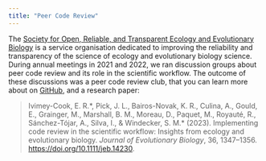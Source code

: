 ```yaml
---
title: "Peer Code Review"
---
```


The [Society for Open, Reliable, and Transparent Ecology and Evolutionary Biology](https://www.sortee.org/) is a service organisation dedicated to improving the reliability and transparency of the science of ecology and evolutionary biology science. During annual meetings in 2021 and 2022, we ran discussion groups about peer code review and its role in the scientific workflow. The outcome of these discussions was a peer code review club, that you can learn more about on [GitHub](https://github.com/SORTEE/peer-code-review/issues), and a research paper:

> Ivimey-Cook, E. R.\*, Pick, J. L., Bairos-Novak, K. R., Culina, A., Gould, E., Grainger, M., Marshall, B. M., Moreau, D., Paquet, M., Royauté, R., Sánchez-Tójar, A., Silva, I., & Windecker, S. M.\* (2023). Implementing code review in the scientific workflow: Insights from ecology and evolutionary biology. *Journal of Evolutionary Biology*, 36, 1347--1356. <https://doi.org/10.1111/jeb.14230>.

